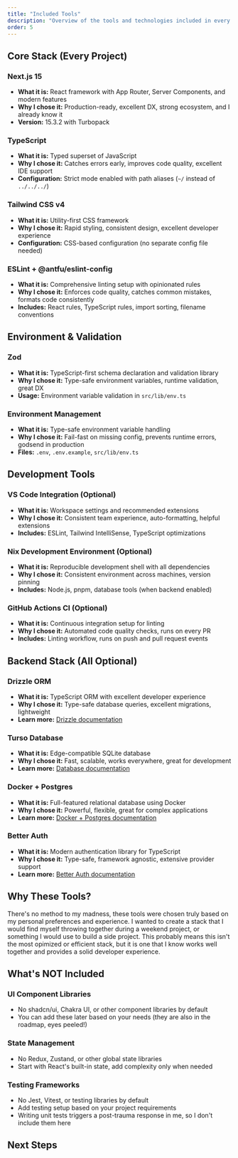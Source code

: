 ```yaml
---
title: "Included Tools"
description: "Overview of the tools and technologies included in every matt-init project"
order: 5
---
```


## Core Stack (Every Project)

### Next.js 15
- **What it is:** React framework with App Router, Server Components, and modern features
- **Why I chose it:** Production-ready, excellent DX, strong ecosystem, and I already know it
- **Version:** 15.3.2 with Turbopack

### TypeScript
- **What it is:** Typed superset of JavaScript
- **Why I chose it:** Catches errors early, improves code quality, excellent IDE support
- **Configuration:** Strict mode enabled with path aliases (`~/` instead of `../../../`)

### Tailwind CSS v4
- **What it is:** Utility-first CSS framework
- **Why I chose it:** Rapid styling, consistent design, excellent developer experience
- **Configuration:** CSS-based configuration (no separate config file needed)

### ESLint + @antfu/eslint-config
- **What it is:** Comprehensive linting setup with opinionated rules
- **Why I chose it:** Enforces code quality, catches common mistakes, formats code consistently
- **Includes:** React rules, TypeScript rules, import sorting, filename conventions

## Environment & Validation

### Zod
- **What it is:** TypeScript-first schema declaration and validation library
- **Why I chose it:** Type-safe environment variables, runtime validation, great DX
- **Usage:** Environment variable validation in `src/lib/env.ts`

### Environment Management
- **What it is:** Type-safe environment variable handling
- **Why I chose it:** Fail-fast on missing config, prevents runtime errors, godsend in production
- **Files:** `.env`, `.env.example`, `src/lib/env.ts`

## Development Tools

### VS Code Integration (Optional)
- **What it is:** Workspace settings and recommended extensions
- **Why I chose it:** Consistent team experience, auto-formatting, helpful extensions
- **Includes:** ESLint, Tailwind IntelliSense, TypeScript optimizations

### Nix Development Environment (Optional)
- **What it is:** Reproducible development shell with all dependencies
- **Why I chose it:** Consistent environment across machines, version pinning
- **Includes:** Node.js, pnpm, database tools (when backend enabled)

### GitHub Actions CI (Optional)
- **What it is:** Continuous integration setup for linting
- **Why I chose it:** Automated code quality checks, runs on every PR
- **Includes:** Linting workflow, runs on push and pull request events

## Backend Stack (All Optional)

### Drizzle ORM
- **What it is:** TypeScript ORM with excellent developer experience
- **Why I chose it:** Type-safe database queries, excellent migrations, lightweight
- **Learn more:** [Drizzle documentation](/docs/usage/drizzle)

### Turso Database
- **What it is:** Edge-compatible SQLite database
- **Why I chose it:** Fast, scalable, works everywhere, great for development
- **Learn more:** [Database documentation](/docs/usage/databases)

### Docker + Postgres
- **What it is:** Full-featured relational database using Docker
- **Why I chose it:** Powerful, flexible, great for complex applications
- **Learn more:** [Docker + Postgres documentation](/docs/usage/databases#docker-postgres)

### Better Auth
- **What it is:** Modern authentication library for TypeScript
- **Why I chose it:** Type-safe, framework agnostic, extensive provider support
- **Learn more:** [Better Auth documentation](/docs/usage/better-auth)

## Why These Tools?

There's no method to my madness, these tools were chosen truly based on my personal preferences and experience. I wanted to create a stack that I would find myself throwing together during a weekend project, or something I would use to build a side project. This probably means this isn't the most opimized or efficient stack, but it is one that I know works well together and provides a solid developer experience.

## What's NOT Included

### UI Component Libraries
- No shadcn/ui, Chakra UI, or other component libraries by default
- You can add these later based on your needs (they are also in the roadmap, eyes peeled!)

### State Management
- No Redux, Zustand, or other global state libraries
- Start with React's built-in state, add complexity only when needed

### Testing Frameworks
- No Jest, Vitest, or testing libraries by default
- Add testing setup based on your project requirements
- Writing unit tests triggers a post-trauma response in me, so I don't include them here

## Next Steps

<div className="grid grid-cols-1 md:grid-cols-2 gap-4">
  <CardLink
    href="/docs/usage/quick-start"
    title="Quick Start"
    description="Follow our quick start guide to create your first project"
  />
  <CardLink
    href="/docs/about/configuration"
    title="Configuration Guide"
    description="Learn how to customize your matt-init setup"
  />
</div>